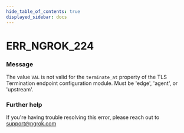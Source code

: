 ```yaml
---
hide_table_of_contents: true
displayed_sidebar: docs
---
```



# ERR_NGROK_224

### Message

The value `VAL` is not valid for the `terminate_at` property of the TLS Termination endpoint configuration module. Must be 'edge', 'agent', or 'upstream'.

<ErrorDetails error="err_ngrok_224" />

### Further help

If you're having trouble resolving this error, please reach out to [support@ngrok.com](mailto:support@ngrok.com?subject=Help%20with%20ERR_NGROK_224)
